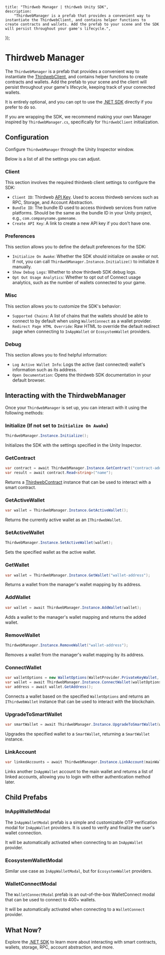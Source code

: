 

	title: "Thirdweb Manager | thirdweb Unity SDK",
	description:
		"ThirdwebManager is a prefab that provides a convenient way to instantiate the ThirdwebClient, and contains helper functions to create contracts and wallets. Add the prefab to your scene and the SDK will persist throughout your game's lifecycle.",
});

# Thirdweb Manager

The `ThirdwebManager` is a prefab that provides a convenient way to instantiate the [ThirdwebClient](/dotnet/client), and contains helper functions to create contracts and wallets. 
Add the prefab to your scene and the client will persist throughout your game's lifecycle, keeping track of your connected wallets.

It is entirely optional, and you can opt to use the [.NET SDK](/dotnet) directly if you prefer to do so.

If you are wrapping the SDK, we recommend making your own Manager inspired by `ThirdwebManager.cs`, specifically for `ThirdwebClient` initialization.

## Configuration

Configure `ThirdwebManager` through the Unity Inspector window.

Below is a list of all the settings you can adjust.

### Client

<DocImage src={thirdwebmanager_client} />

This section involves the required thirdweb client settings to configure the SDK:

- `Client ID`: Thirdweb [API Key](https://thirdweb.com/create-api-key). Used to access thirdweb services such as RPC, Storage, and Account Abstraction.
- `Bundle ID`: The bundle ID used to access thirdweb services from native platforms. Should be the same as the bundle ID in your Unity project, e.g., `com.companyname.gamename`.
- `Create API Key`: A link to create a new API key if you don't have one.

### Preferences

<DocImage src={thirdwebmanager_preferences} />

This section allows you to define the default preferences for the SDK:

- `Initialize On Awake`: Whether the SDK should initialize on awake or not. If not, you can call `ThirdwebManager.Instance.Initialize()` to initialize it manually.
- `Show Debug Logs`: Whether to show thirdweb SDK debug logs.
- `Opt Out Usage Analytics`: Whether to opt out of Connect usage analytics, such as the number of wallets connected to your game.

### Misc

<DocImage src={thirdwebmanager_misc} />

This section allows you to customize the SDK's behavior:

- `Supported Chains`: A list of chains that the wallets should be able to connect to by default when using `WalletConnect` as a wallet provider.
- `Redirect Page HTML Override`: Raw HTML to override the default redirect page when connecting to `InAppWallet` or `EcosystemWallet` providers.

### Debug

<DocImage src={thirdwebmanager_debug} />

This section allows you to find helpful information:

- `Log Active Wallet Info`: Logs the active (last connected) wallet's information such as its address.
- `Open Documentation`: Opens the thirdweb SDK documentation in your default browser.

## Interacting with the ThirdwebManager

Once your `ThirdwebManager` is set up, you can interact with it using the following methods:

### Initialize (If not set to `Initialize On Awake`)

```csharp
ThirdwebManager.Instance.Initialize();
```

Initializes the SDK with the settings specified in the Unity Inspector.

### GetContract

```csharp
var contract = await ThirdwebManager.Instance.GetContract("contract-address", chainId, "optional-contract-abi");
var result = await contract.Read<string>("name");
```

Returns a [ThirdwebContract](/dotnet/contracts/create) instance that can be used to interact with a smart contract.

### GetActiveWallet

```csharp
var wallet = ThirdwebManager.Instance.GetActiveWallet();
```

Returns the currently active wallet as an `IThirdwebWallet`.

### SetActiveWallet

```csharp
ThirdwebManager.Instance.SetActiveWallet(wallet);
```

Sets the specified wallet as the active wallet.

### GetWallet

```csharp
var wallet = ThirdwebManager.Instance.GetWallet("wallet-address");
```

Returns a wallet from the manager's wallet mapping by its address.

### AddWallet

```csharp
var wallet = await ThirdwebManager.Instance.AddWallet(wallet);
```

Adds a wallet to the manager's wallet mapping and returns the added wallet.

### RemoveWallet

```csharp
ThirdwebManager.Instance.RemoveWallet("wallet-address");
```

Removes a wallet from the manager's wallet mapping by its address.

### ConnectWallet

```csharp
var walletOptions = new WalletOptions(WalletProvider.PrivateKeyWallet, 421614);
var wallet = await ThirdwebManager.Instance.ConnectWallet(walletOptions);
var address = await wallet.GetAddress();
```

Connects a wallet based on the specified `WalletOptions` and returns an `IThirdwebWallet` instance that can be used to interact with the blockchain.

### UpgradeToSmartWallet

```csharp
var smartWallet = await ThirdwebManager.Instance.UpgradeToSmartWallet(wallet, chainId, smartWalletOptions);
```

Upgrades the specified wallet to a `SmartWallet`, returning a `SmartWallet` instance.

### LinkAccount

```csharp
var linkedAccounts = await ThirdwebManager.Instance.LinkAccount(mainWallet, walletToLink, otp, chainId, jwtOrPayload);
```

Links another `InAppWallet` account to the main wallet and returns a list of linked accounts, allowing you to login with either authentication method later.

## Child Prefabs

### InAppWalletModal

The `InAppWalletModal` prefab is a simple and customizable OTP verification modal for `InAppWallet` providers. It is used to verify and finalize the user's wallet connection.

It will be automatically activated when connecting to an `InAppWallet` provider.

### EcosystemWalletModal

Similar use case as `InAppWalletModal`, but for `EcosystemWallet` providers.

### WalletConnectModal

The `WalletConnectModal` prefab is an out-of-the-box WalletConnect modal that can be used to connect to 400+ wallets.

It will be automatically activated when connecting to a `WalletConnect` provider.

## What Now?

Explore the [.NET SDK](/dotnet) to learn more about interacting with smart contracts, wallets, storage, RPC, account abstraction, and more.
